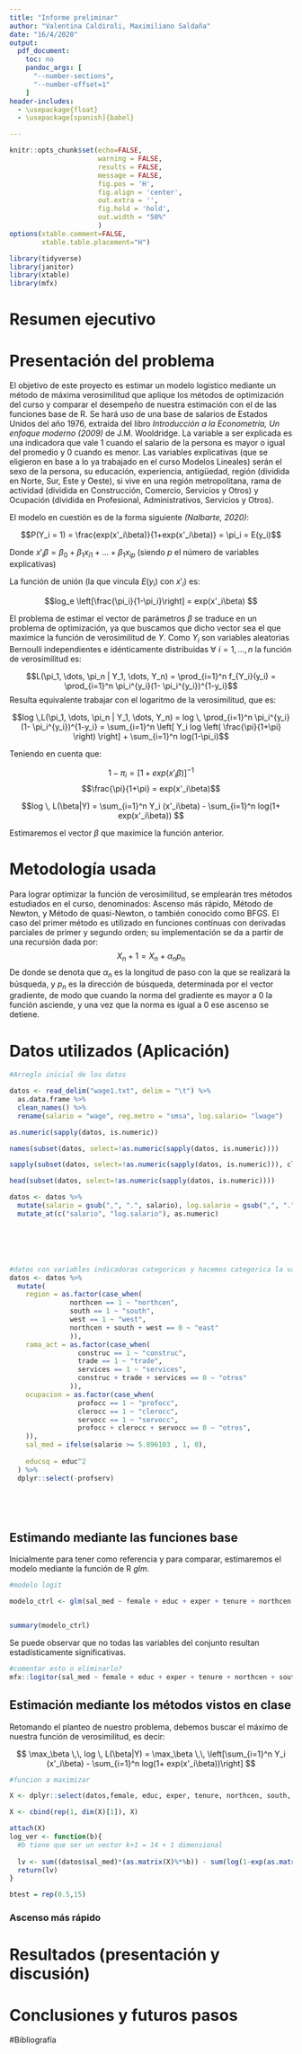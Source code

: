 ```yaml
---
title: "Informe preliminar"
author: "Valentina Caldiroli, Maximiliano Saldaña"
date: "16/4/2020"
output:
  pdf_document:
    toc: no
    pandoc_args: [
      "--number-sections",
      "--number-offset=1"
    ]
header-includes:
  - \usepackage{float}
  - \usepackage[spanish]{babel}

---
```


```r
knitr::opts_chunk$set(echo=FALSE,
                      warning = FALSE,
                      results = FALSE,
                      message = FALSE,
                      fig.pos = 'H',
                      fig.align = 'center',
                      out.extra = '',
                      fig.hold = 'hold',
                      out.width = "50%"
                      )
options(xtable.comment=FALSE,
        xtable.table.placement="H")
```


```r
library(tidyverse)
library(janitor)
library(xtable)
library(mfx)
```

\title{Modelización lineal del salario}
\author{Valentina Caldiroli, Maximiliano Saldaña}
\date{Noviembre 2020}



\maketitle



\newpage

\tableofcontents

\newpage








# Resumen ejecutivo




# Presentación del problema

El objetivo de este proyecto es estimar un modelo logístico mediante un método de máxima verosimilitud que aplique los métodos de optimización del curso y comparar el desempeño de nuestra estimación con el de las funciones base de R. Se hará uso de una base de salarios de Estados Unidos del año 1976, extraída del libro _Introducción a la Econometría, Un enfoque moderno (2009)_ de J.M. Wooldridge. La variable a ser explicada es una indicadora que vale 1 cuando el salario de la persona es mayor o igual del promedio y 0 cuando es menor. Las variables explicativas (que se eligieron en base a lo ya trabajado en el curso Modelos Lineales) serán el sexo de la persona, su educación, experiencia, antigüedad, región (dividida en Norte, Sur, Este y Oeste), si vive en una región metropolitana, rama de actividad (dividida en Construcción, Comercio, Servicios y Otros) y Ocupación (dividida en Profesional, Administrativos, Servicios y Otros).

El modelo en cuestión es de la forma siguiente _(Nalbarte, 2020)_:

<!-- Plantearlo asi en generico o particular? -->

$$P(Y_i = 1) = \frac{exp(x'_i\beta)}{1+exp(x'_i\beta)} = \pi_i = E(y_i)$$

Donde $x'_i\beta = \beta_0 + \beta_1 x_{i1} + \dots + \beta_1 x_{ip}$ (siendo $p$ el número de variables explicativas)

La función de unión (la que vincula $E(y_i)$ con $x'_i$) es:

$$log_e \left[\frac{\pi_i}{1-\pi_i}\right] = exp(x'_i\beta) $$

El problema de estimar el vector de parámetros $\beta$ se traduce en un problema de optimización, ya que buscamos que dicho vector sea el que maximice la función de verosimilitud de $Y$. Como $Y_i$ son variables aleatorias Bernoulli independientes e idénticamente distribuidas $\forall \,\, i=1,\dots,n$ la función de verosimilitud es:

$$L(\pi_1, \dots, \pi_n  | Y_1, \dots, Y_n) = \prod_{i=1}^n f_{Y_i}(y_i) = \prod_{i=1}^n \pi_i^{y_i}(1- \pi_i^{y_i})^{1-y_i}$$
Resulta equivalente trabajar con el logaritmo de la verosimilitud, que es:

$$log \,L(\pi_1, \dots, \pi_n  | Y_1, \dots, Y_n) = log \, \prod_{i=1}^n \pi_i^{y_i}(1- \pi_i^{y_i})^{1-y_i} = \sum_{i=1}^n \left[ Y_i log \left( \frac{\pi}{1+\pi} \right) \right] + \sum_{i=1}^n log(1-\pi_i)$$

Teniendo en cuenta que:

$$1-\pi_i = [1+exp(x'_i\beta)]^{-1}$$
$$\frac{\pi}{1+\pi} = exp(x'_i\beta)$$

$$log \, L(\beta|Y) = \sum_{i=1}^n  Y_i (x'_i\beta)   - \sum_{i=1}^n log(1+ exp(x'_i\beta)) $$

Estimaremos el vector $\beta$ que maximice la función anterior.


# Metodología usada

Para lograr optimizar la función de verosimilitud, se emplearán tres métodos estudiados en 
el curso, denominados: Ascenso más rápido, Método de Newton, y Método de quasi-Newton, o también conocido como BFGS.
El caso del primer método es utilizado en funciones contínuas con derivadas parciales de primer y segundo orden; su implementación se da a partir de una recursión dada por:
$$X_n+1 = X_n + \alpha_np_n  $$
De donde se denota que $\alpha_n$ es la longitud de paso con la que se realizará la búsqueda, y $p_n$ es la dirección de búsqueda, determinada por el vector gradiente, de modo que cuando la norma del gradiente es mayor a 0 la función asciende, y una vez que la norma es igual a 0 ese ascenso se detiene.

# Datos utilizados (Aplicación)

```r
#Arreglo inicial de los datos

datos <- read_delim("wage1.txt", delim = "\t") %>% 
  as.data.frame %>% 
  clean_names() %>%
  rename(salario = "wage", reg.metro = "smsa", log.salario= "lwage")

as.numeric(sapply(datos, is.numeric))

names(subset(datos, select=!as.numeric(sapply(datos, is.numeric))))

sapply(subset(datos, select=!as.numeric(sapply(datos, is.numeric))), class)

head(subset(datos, select=!as.numeric(sapply(datos, is.numeric))))

datos <- datos %>%
  mutate(salario = gsub(",", ".", salario), log.salario = gsub(",", ".", log.salario) ) %>% 
  mutate_at(c("salario", "log.salario"), as.numeric)






#datos con variables indicadoras categoricas y hacemos categorica la variable salario (usamos las categorias menor a 15 y mayor a 15 dolares por hora)
datos <- datos %>% 
  mutate(
    region = as.factor(case_when(
               northcen == 1 ~ "northcen",
               south == 1 ~ "south",
               west == 1 ~ "west",
               northcen + south + west == 0 ~ "east"
               )),
    rama_act = as.factor(case_when(
                 construc == 1 ~ "construc",
                 trade == 1 ~ "trade",
                 services == 1 ~ "services",
                 construc + trade + services == 0 ~ "otros"
               )),
    ocupacion = as.factor(case_when(
                 profocc == 1 ~ "profocc",
                 clerocc == 1 ~ "clerocc",
                 servocc == 1 ~ "servocc",
                 profocc + clerocc + servocc == 0 ~ "otros",
    )),
    sal_med = ifelse(salario >= 5.896103 , 1, 0),
          
    educsq = educ^2
  ) %>% 
  dplyr::select(-profserv)






```

## Estimando mediante las funciones base

Inicialmente para tener como referencia y para comparar, estimaremos el modelo mediante la función de R _glm_.

```r
#modelo logit

modelo_ctrl <- glm(sal_med ~ female + educ + exper + tenure + northcen + south + west + reg.metro + construc + services + trade + profocc + clerocc + servocc, family = binomial (link = "logit") ,data = datos)


summary(modelo_ctrl)
```

Se puede observar que no todas las variables del conjunto resultan estadísticamente significativas.

```r
#comentar esto o eliminarlo?
mfx::logitor(sal_med ~ female + educ + exper + tenure + northcen + south + west + reg.metro + construc + services + trade + profocc + clerocc + servocc, data = datos)
```

## Estimación mediante los métodos vistos en clase

Retomando el planteo de nuestro problema, debemos buscar el máximo de nuestra función de verosimilitud, es decir:

$$	\max_\beta \,\, log \, L(\beta|Y) = \max_\beta \,\, \left[\sum_{i=1}^n  Y_i (x'_i\beta)   - \sum_{i=1}^n log(1+ exp(x'_i\beta))\right] $$

```r
#funcion a maximizar

X <- dplyr::select(datos,female, educ, exper, tenure, northcen, south, west, reg.metro, construc, services, trade, profocc, clerocc, servocc)

X <- cbind(rep(1, dim(X)[1]), X)

attach(X)
log_ver <- function(b){
  #b tiene que ser un vector k+1 = 14 + 1 dimensional
  
  lv <- sum((datos$sal_med)*(as.matrix(X)%*%b)) - sum(log(1-exp(as.matrix(X)%*%b))) 
  return(lv)
}

btest = rep(0.5,15)
```


### Ascenso más rápido

# Resultados (presentación y discusión)

# Conclusiones y futuros pasos


#Bibliografía





